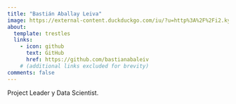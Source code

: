 ```yaml
---
title: "Bastián Aballay Leiva"
image: https://external-content.duckduckgo.com/iu/?u=http%3A%2F%2Fi2.kym-cdn.com%2Fphotos%2Fimages%2Foriginal%2F000%2F875%2F794%2F927.png&f=1&nofb=1&ipt=d36d437141e167d0f0e58e0a82b4f391e1e7e1da6c37e7368435b84fd24c8e90&ipo=images
about:
  template: trestles
  links:
    - icon: github
      text: GitHub
      href: https://github.com/bastianabaleiv
    # (additional links excluded for brevity)
comments: false
---
```


Project Leader y Data Scientist. 